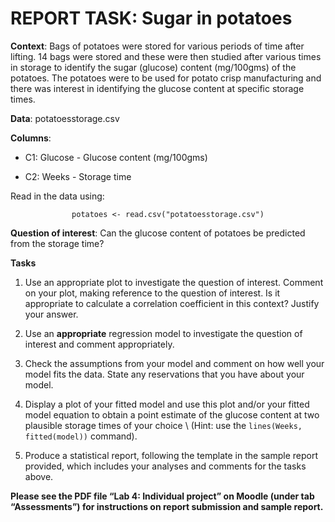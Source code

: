 # REPORT TASK: Sugar in potatoes

**Context**: Bags of potatoes were stored for various periods of time after lifting. 14 bags were stored and these were then studied after various times in storage to identify the sugar (glucose) content (mg/100gms) of the potatoes. The potatoes were to be used for potato crisp manufacturing and there was interest in identifying the glucose content at specific storage times.

**Data**: potatoesstorage.csv

**Columns**:

* C1: Glucose - Glucose content (mg/100gms)

* C2: Weeks - Storage time

Read in the data using:
<p align='center'>
`potatoes <- read.csv("potatoesstorage.csv")`
</p>

**Question of interest**: Can the glucose content of potatoes be predicted from the storage time?

**Tasks**

1. Use an appropriate plot to investigate the question of interest. Comment on your plot, making reference to the question of interest. Is it appropriate to calculate a correlation coefficient in this context? Justify your answer.

2. Use an **appropriate** regression model to investigate the question of interest and comment appropriately.

3. Check the assumptions from your model and comment on how well your model fits the data. State any reservations that you have about your model.

4. Display a plot of your fitted model and use this plot and/or your fitted model equation to obtain a point estimate of the glucose content at two plausible storage times of your choice \\
(Hint: use the `lines(Weeks, fitted(model))` command).

5. Produce a statistical report, following the template in the sample report provided, which includes your analyses and comments for the tasks above.

**Please see the PDF file "Lab 4: Individual project" on Moodle (under tab "Assessments") for instructions on report submission and sample report.**